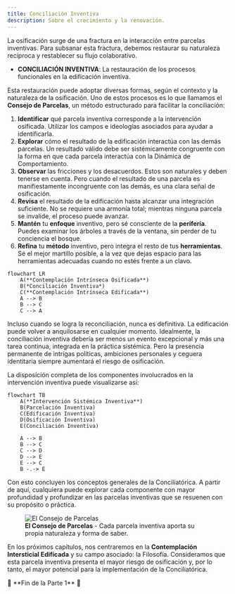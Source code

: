 ```yaml
---
title: Conciliación Inventiva
description: Sobre el crecimiento y la renovación.
---
```


La osificación surge de una fractura en la interacción entre parcelas inventivas. Para subsanar esta fractura, debemos restaurar su naturaleza recíproca y restablecer su flujo colaborativo.

- **CONCILIACIÓN INVENTIVA**: La restauración de los procesos funcionales en la edificación inventiva.

Esta restauración puede adoptar diversas formas, según el contexto y la naturaleza de la osificación. Uno de estos procesos es lo que llamamos el **Consejo de Parcelas**, un método estructurado para facilitar la conciliación:

1. **Identificar** qué parcela inventiva corresponde a la intervención osificada. Utilizar los campos e ideologías asociados para ayudar a identificarla.
2. **Explorar** cómo el resultado de la edificación interactúa con las demás parcelas. Un resultado válido debe ser sistémicamente congruente con la forma en que cada parcela interactúa con la Dinámica de Comportamiento.
3. **Observar** las fricciones y los desacuerdos. Estos son naturales y deben tenerse en cuenta. Pero cuando el resultado de una parcela es manifiestamente incongruente con las demás, es una clara señal de osificación.
4. **Revisa** el resultado de la edificación hasta alcanzar una integración suficiente. No se requiere una armonía total; mientras ninguna parcela se invalide, el proceso puede avanzar.
5. **Mantén** tu **enfoque** inventivo, pero sé consciente de la **periferia**. Puedes examinar los árboles a través de la ventana, sin perder de tu conciencia el bosque.
6. **Refina** tu **método** inventivo, pero integra el resto de tus **herramientas**. Sé el mejor martillo posible, a la vez que dejas espacio para las herramientas adecuadas cuando no estés frente a un clavo.

```mermaid
flowchart LR
    A(**Contemplación Intrínseca Osificada**)
    B(*Conciliación Inventiva*)
    C(**Contemplación Intrínseca Edificada**)
    A --> B
    B --> C
    C --> A
```

Incluso cuando se logra la reconciliación, nunca es definitiva. La edificación puede volver a anquilosarse en cualquier momento. Idealmente, la conciliación inventiva debería ser menos un evento excepcional y más una tarea continua, integrada en la práctica sistémica. Pero la presencia permanente de intrigas políticas, ambiciones personales y ceguera identitaria siempre aumentará el riesgo de osificación.

La disposición completa de los componentes involucrados en la intervención inventiva puede visualizarse así:

```mermaid
flowchart TB
    A(**Intervención Sistémica Inventiva**)
    B(Parcelación Inventiva)
    C(Edificación Inventiva)
    D(Osificación Inventiva)
    E(Conciliación Inventiva)

    A --> B
    B --> C
    C --> D
    D --> E
    E --> C
    B -.-> E
```

Con esto concluyen los conceptos generales de la Conciliatórica. A partir de aquí, cualquiera puede explorar cada componente con mayor profundidad y profundizar en las parcelas inventivas que se resuenen con su propósito o práctica.


<figure style={{ width: '90%', margin: '0 auto', textAlign: 'center' }}>
  <img 
    src="/images/parcels.jpeg" 
    alt="El Consejo de Parcelas"
    style={{ width: '100%', display: 'block' }} 
  />
  <figcaption style={{ marginTop: '8px', fontSize: '14px', color: '#666', fontStyle: 'italic' }}>
    <strong>El Consejo de Parcelas</strong> - Cada parcela inventiva aporta su propia naturaleza y forma de saber.
  </figcaption>
</figure>

En los próximos capítulos, nos centraremos en la **Contemplación Intersticial Edificada** y su campo asociado: la Filosofía. Consideramos que esta parcela inventiva presenta el mayor riesgo de osificación y, por lo tanto, el mayor potencial para la implementación de la Conciliatórica.

<div style={{ textAlign: 'center' }}>
🔖 **Fin de la Parte 1** 🔖
</div>
